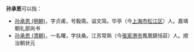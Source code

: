 '''孙承恩'''可以指：
* [[孙承恩_(明朝)|孙承恩 (明朝)]]，字贞甫，号毅斋。谥文简。华亭（今[[上海市|上海市]][[松江区|松江区]]）人。嘉靖朝礼部尚书
* [[孙承恩_(清朝)|孙承恩 (清朝)]]，一名曙，字扶桑。江苏常熟（今[[張家港市|張家港市]]鳳凰鎮恬莊）人。顺治朝状元

{{disambig|C|cat=三字孙姓人名消歧义}}